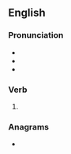 ==English==

===Pronunciation===
* {{IPA|en|/bɹeɪzd/}}
* {{audio|en|En-us-braised.ogg|Audio (US)}}
* {{rhymes|en|eɪzd}}

===Verb===
{{head|en|verb form}}

# {{en-past of|braise}}

===Anagrams===
* {{anagrams|en|a=abdeirs|Beairds|abiders|air beds|airbeds|bardies|barside|darbies|sea bird|seabird|sidebar}}
